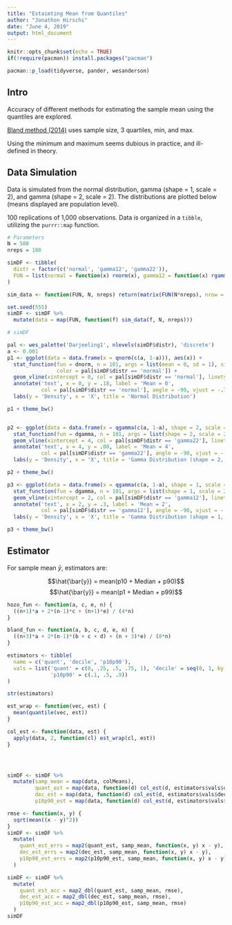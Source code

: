 ```yaml
---
title: "Estaimting Mean from Quantiles"
author: "Jonathon Hirschi"
date: "June 4, 2019"
output: html_document
---
```


```r
knitr::opts_chunk$set(echo = TRUE)
if(!require(pacman)) install.packages("pacman")

pacman::p_load(tidyverse, pander, wesanderson)

```

## Intro

Accuracy of different methods for estimating the sample mean using the quantiles are explored.

[Bland method (2014)](https://pdfs.semanticscholar.org/59dd/526a4335850fcb364c92bb6f4eb879fb6e59.pdf) uses sample size, 3 quartiles, min, and max.

Using the minimum and maximum seems dubious in practice, and ill-defined in theory.

## Data Simulation

Data is simulated from the normal distribution, gamma (shape = 1, scale = 2), and gamma (shape = 2, scale = 2). The distributions are plotted below (means displayed are population level).

100 replications of 1,000 observations. Data is organized in a `tibble`, utilizing the `purrr::map` function.

```r

# Parameters
N = 500
nreps = 100

simDF <- tibble(
  distr = factor(c('normal', 'gamma12', 'gamma22')),
  FUN = list(normal = function(x) rnorm(x), gamma12 = function(x) rgamma(x, shape = 1, scale = 2), gamma22 = function(x) rgamma(x, shape = 2, scale = 2))
)

sim_data <- function(FUN, N, nreps) return(matrix(FUN(N*nreps), nrow = N, ncol = nreps))

set.seed(555)
simDF <- simDF %>% 
  mutate(data = map(FUN, function(f) sim_data(f, N, nreps)))

# simDF

```

```r
pal <- wes_palette('Darjeeling1', nlevels(simDF$distr), 'discrete')
a <- 0.001
p1 <- ggplot(data = data.frame(x = qnorm(c(a, 1-a))), aes(x)) +
  stat_function(fun = dnorm, n = 101, args = list(mean = 0, sd = 1), size = 1,
                color = pal[simDF$distr == 'normal']) + 
  geom_vline(xintercept = 0, col = pal[simDF$distr == 'normal'], linetype = 'dashed', size = 1) +
  annotate('text', x = 0, y = .18, label = 'Mean = 0', 
           col = pal[simDF$distr == 'normal'], angle = -90, vjust = -.7) +
  labs(y = 'Density', x = 'X', title = 'Normal Distribution')

p1 + theme_bw()


p2 <- ggplot(data = data.frame(x = qgamma(c(a, 1-a), shape = 2, scale = 2)), aes(x)) +
  stat_function(fun = dgamma, n = 101, args = list(shape = 2, scale = 2), size = 1, col = pal[simDF$distr == 'gamma22'])+
  geom_vline(xintercept = 4, col = pal[simDF$distr == 'gamma22'], linetype = 'dashed', size = 1) +
  annotate('text', x = 4, y = .08, label = 'Mean = 4', 
           col = pal[simDF$distr == 'gamma22'], angle = -90, vjust = -.7) +
  labs(y = 'Density', x = 'X', title = 'Gamma Distribution (shape = 2, scale = 2)')

p2 + theme_bw()

p3 <- ggplot(data = data.frame(x = qgamma(c(a, 1-a), shape = 1, scale = 2)), aes(x)) +
  stat_function(fun = dgamma, n = 101, args = list(shape = 1, scale = 2), size = 1, color = pal[simDF$distr == 'gamma12']) +
  geom_vline(xintercept = 2, col = pal[simDF$distr == 'gamma12'], linetype = 'dashed', size = 1) +
  annotate('text', x = 2, y = .3, label = 'Mean = 2', 
           col = pal[simDF$distr == 'gamma12'], angle = -90, vjust = -.7) +
  labs(y = 'Density', x = 'X', title = 'Gamma Distribution (shape = 1, scale = 2)')

p3 + theme_bw()
```

## Estimator

For sample mean $\bar{y}$, estimators are:

$$\hat{\bar{y}} = mean(p10 + Median + p90)$$
$$\hat{\bar{y}} = mean(p1 + Median + p99)$$
```r
hozo_fun <- function(a, c, e, n) {
  ((n+1)*a + 2*(n-1)*c + (n+1)*e) / (4*n)
}

bland_fun <- function(a, b, c, d, e, n) {
  ((n+3)*a + 2*(n-1)*(b + c + d) + (n + 3)*e) / (8*n)
}
```

```r
estimators <- tibble(
  name = c('quant', 'decile', 'p10p90'),
  vals = list('quant' = c(0, .25, .5, .75, 1), 'decile' = seq(0, 1, by = .1),
              'p10p90' = c(.1, .5, .9))
)

str(estimators)

est_wrap <- function(vec, est) {
  mean(quantile(vec, est))
}

col_est <- function(data, est) {
  apply(data, 2, function(cl) est_wrap(cl, est))
} 




simDF <- simDF %>% 
  mutate(samp_mean = map(data, colMeans),
         quant_est = map(data, function(d) col_est(d, estimators$vals$quant)),
         dec_est = map(data, function(d) col_est(d, estimators$vals$decile)),
         p10p90_est = map(data, function(d) col_est(d, estimators$vals$p10p90)))

rmse <- function(x, y) {
  sqrt(mean((x - y)^2))
}
simDF <- simDF %>% 
  mutate(
    quant_est_errs = map2(quant_est, samp_mean, function(x, y) x - y),
    dec_est_errs = map2(dec_est, samp_mean, function(x, y) x - y),
    p10p90_est_errs = map2(p10p90_est, samp_mean, function(x, y) x - y)
  )

simDF <- simDF %>% 
  mutate(
    quant_est_acc = map2_dbl(quant_est, samp_mean, rmse),
    dec_est_acc = map2_dbl(dec_est, samp_mean, rmse),
    p10p90_est_acc = map2_dbl(p10p90_est, samp_mean, rmse)
  )
simDF
```


